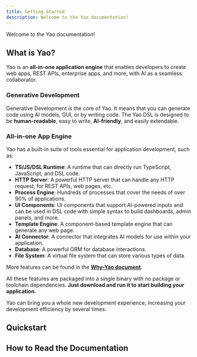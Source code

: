 ```yaml
---
title: Getting Started
description: Welcome to the Yao documentation!
---
```


Welcome to the Yao documentation!

## What is Yao?

Yao is an **all-in-one application engine** that enables developers to create web apps, REST APIs, enterprise apps, and more, with AI as a seamless collaborator.

### Generative Development

Generative Development is the core of Yao. It means that you can generate code using AI models, GUI, or by writing code. The Yao DSL is designed to be **human-readable**, easy to write, **AI-friendly**, and easily extendable.

### All-in-one App Engine

Yao has a built-in suite of tools essential for application development, such as:

- **TS/JS/DSL Runtime**: A runtime that can directly run TypeScript, JavaScript, and DSL code.
- **HTTP Server**: A powerful HTTP server that can handle any HTTP request, for REST APIs, web pages, etc.
- **Process Engine**: Hundreds of processes that cover the needs of over 90% of applications.
- **UI Components**: UI components that support AI-powered inputs and can be used in DSL code with simple syntax to build dashboards, admin panels, and more.
- **Template Engine**: A component-based template engine that can generate any web page.
- **AI Connector**: A connector that integrates AI models for use within your application.
- **Database**: A powerful ORM for database interactions.
- **File System**: A virtual file system that can store various types of data.

More features can be found in the **[Why-Yao document](getting-started/why-yao)**.

All these features are packaged into a single binary with no package or toolchain dependencies. **Just download and run it to start building your application.**

Yao can bring you a whole new development experience, increasing your development efficiency by several times.

## Quickstart

## How to Read the Documentation
